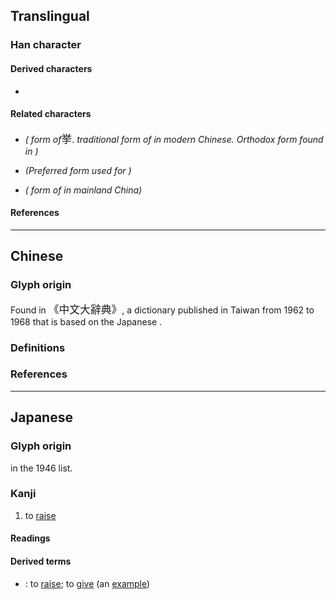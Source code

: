{{also|擧|舉|举|拳}}
{{character info}}
==Translingual==
{{CJKV-forms|舉|举|挙|擧}}

===Han character===
{{Han char|rn=64|rad=手|as=06|sn=10|four=90502|canj=FCQ,XFCQ|ids=⿱兴手}}

====Derived characters====
* {{l|mul|[[﨔]], [[𧜎]]}}

====Related characters====
* {{l|mul|[[擧]]}} ''({{w|Kyūjitai}} form of ''<big>挙</big>. ''{{w|Variant Chinese character|Variant}} traditional form of {{l|mul|舉}} in modern Chinese. Orthodox form found in {{w|Kangxi dictionary}})''
* {{l|mul|[[舉]]}} ''(Preferred form used for {{w|Traditional Chinese|traditional Chinese}})''
* {{l|mul|[[举]]}} ''({{w|Simplified Chinese|Simplified}} form of {{l|mul|舉}} in mainland China)''

====References====
{{Han ref|kx=0431.171|dkj=12081|dj=0780.230|hdz=31864.081|uh=6319}}

----

==Chinese==

===Glyph origin===
Found in {{w|Zhongwen Da Cidian}} <big>《中文大辭典》</big>, a dictionary published in Taiwan from 1962 to 1968 that is based on the Japanese {{w|Dai Kan-Wa Jiten}}.

===Definitions===
{{zh-see|舉|v}}

===References===
{{R:twedu|A03400-005}}

----

==Japanese==
{{ja-kanji forms|挙|擧}}

===Glyph origin===
{{Han simp|擧|f=與|t=兴}} in the 1946 {{w|Tōyō kanji}} list.

===Kanji===
{{ja-kanji|grade=4|rs=手06|kyu=擧}}

# to [[raise]]

====Readings====
{{ja-readings
|goon=こ
|kanon=きょ
|kun=あ-げる, あ-がる, こぞ-る
}}

====Derived terms====
* {{ja-r|挙げる|あげる}}: to [[raise]]; to [[give]] (an [[example]])